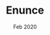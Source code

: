 ---
company: Hackathon Project
title: Enunce
date: Feb 2020
order: Feb 2020
porder: 10
description: [Application that used Google’s Speech-to-Text API to pinpoint mistakes in speech in over 35 different languages, Provided correct pronunciation audio for mistaken words to improve user communication over time]
journey: true
skills: [javascript, html, css, mongo]
new: [mongo]
company_short: n/a
type: Hackathon – Enunce
learned: working with blob data on the web, base 64 encoding, making ML api calls
repo: https://github.com/UTSCCSCC01/project-cloud-engineers
---